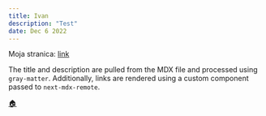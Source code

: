 ```yaml
---
title: Ivan
description: "Test"
date: Dec 6 2022
---
```


Moja stranica: [link](https://vrabaci.eu/)

The title and description are pulled from the MDX file and processed using `gray-matter`. Additionally, links are rendered using a custom component passed to `next-mdx-remote`.

[🏠](/)
